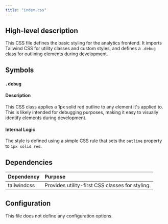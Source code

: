 ```yaml
---
title: "index.css"
---
```


## High-level description
This CSS file defines the basic styling for the analytics frontend. It imports Tailwind CSS for utility classes and custom styles, and defines a `.debug` class for outlining elements during development.

## Symbols

### `.debug`
#### Description
This CSS class applies a 1px solid red outline to any element it's applied to. This is likely intended for debugging purposes, making it easy to visually identify elements during development.

#### Internal Logic
The style is defined using a simple CSS rule that sets the `outline` property to `1px solid red`. 

## Dependencies
| Dependency | Purpose |
|:-----------|:--------|
| tailwindcss | Provides utility-first CSS classes for styling. |

## Configuration
This file does not define any configuration options.
